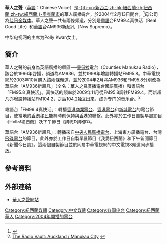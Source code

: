 {{For2|加拿大溫哥華的中文電台|[[華僑之聲|華僑之聲]]}} 
{{广播电台
| 電臺名稱        = 華人之聲
| 電臺圖片檔案    = 
| 電臺圖片尺寸    = 
| 電臺圖片名稱    = 
| 所屬國家        = {{NZL}}
| 所屬國家或地區  = 
| 總部所在        = [[紐西蘭|紐西蘭]][[奧克蘭|奧克蘭]]
| 播放地區        = [[紐西蘭|紐西蘭]]
| 開播日期        = 2004年
| 停播日期        = 
| 電臺呼號        = 
| 電臺類別        = 綜合資訊電台
| 電臺口號        =
| 隶属            = 
| 擁有者          = 
| 持股者          =
| 董事长          = 
| 前電臺名稱      = 
| 被取代名稱      = 
| 前頻道呼號      = 
| 被取代呼號      = 
| 集團同類電臺    = 
| 重播服務電臺    = 
| 電臺官方網站    = http://www.chinesevoice.co.nz
| 備註            = 
| 無線電視供應商01= 
| 無線電視頻道數01= 
| 數位電視供應商01= 
| 數位電視頻道數01= 
| 衛星電視供應商01= 
| 衛星電視頻道數01= 
| 有線電視供應商01= 
| 有線電視頻道數01= 
| 收听时间01= 
| 中国收听频率01= 
| 衛星廣播供應商01= 
| 衛星廣播頻道數01= 
| 線上收听網站01  = 
| 線上收听網址01  = 
}}
'''華人之聲'''（[[英語|英語]]：Chinese Voice）是[[新西兰|-{zh-cn:新西兰;zh-hk:紐西蘭;zh:紐西蘭;zh-tw:紐西蘭;}-]][[奧克蘭市|奧克蘭市]]的華人廣播電台，於2004年2月13日開台，<ref>{{Cite web |url=http://www.chinesevoice.co.nz/about.html |title=關於華人之聲 |accessdate=2010-04-25 |archiveurl=https://web.archive.org/web/20100524102316/http://chinesevoice.co.nz/about.html |archivedate=2010-05-24 |deadurl=yes }}</ref>母公司為[[佳讯全媒体|佳讯全媒体]]。華人之聲一共有兩條頻道，分別是[[粵語|粵語]]台FM99.4真快活（Real Good Life）和[[華語|華語]]台AM936新超凡（New Supremo）。

中华电视网的主席为Polly Kwan女士。

==簡介==
華人之聲的前身為英語廣播的縣區──[[曼努考|曼努考]]電台（Counties Manukau Radio），該台於1996年啓播，頻道為AM936，並於1998年增設轉播站FM95.8。中華電視網於2003年10月購入該兩條頻道，並於2004年2月將AM936和FM95.8分別改為華語台「AM936新超凡」（全名：華人之聲廣播電台國語廣播）和粵語台「FM95.8 真快活」。真快活的頻率於2009年11月從FM95.8調往FM99.4，而新超凡亦增設轉播站FM104.2，之后104.2独立出来，成为专门的音乐台。<ref name="Vault">[http://www.theradiovault.net/auckland.htm The Radio Vault: Auckland / Manukau City] {{webarchive|url=https://web.archive.org/web/20110724104148/http://www.theradiovault.net/auckland.htm |date=2011-07-24 }}</ref>

粵語台「FM99.4真快活」：轉播[[香港商業電台|香港商業電台]]、[[香港電台|香港電台]]和[[新城電台|新城電台]]的電台節目，使當地的[[海外港人|香港移民]]能夠時刻保持與[[香港|香港]]的聯繫。此外亦於工作日自製早晨節目《Hello!紐西蘭》及下午節目《講呢D講嗰D》。

華語台「AM936新超凡」：轉播來自[[中央人民廣播電台|中央人民廣播電台]]、上海東方廣播電台、台灣[[飛碟電台|飛碟電台]]的節目，此外亦於工作日自製早晨節目《我愛紐西蘭》和下午新聞節目《新聞今日談》。這兩個自製節目並於同屬中華電視網的中文電視8頻道同步播放。

==參考資料==
<div class="references-small">
<references></references>
</div>

==外部連結==
* [https://web.archive.org/web/20140516185951/http://chinesevoice.co.nz/ 華人之聲網站]


[[Category:紐西蘭媒體|Category:紐西蘭媒體]]
[[Category:中文媒體|Category:中文媒體]]
[[Category:各国电台|Category:各国电台]]
[[Category:紐西蘭華人|Category:紐西蘭華人]]
[[Category:2004年開播的電台|Category:2004年開播的電台]]